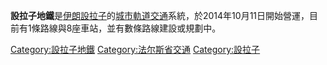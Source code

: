 {{unreferenced|time=2016-09-04T03:03:22+00:00}}
{{Infobox public transit
| box_width                   = auto
| name                        = 設拉子地鐵<br>Shiraz Metro<br>''SURO''
| image                       = Shiraz Metro Logo.png
| imagesize                   = 75px
| image2                      = Shiraz metro 06.jpg
| alt2                        = 
| imagesize2                  = 250px
| image3                      = Shiraz metro 04.jpg
| alt3                        =
| imagesize3                  = 250px
| caption                     =
| owner                       = [[設拉子|設拉子市]] 
| locale                      = [[伊朗|伊朗]][[法爾斯省|法爾斯省]][[設拉子|設拉子]]
| transit_type                = [[城市軌道交通|城市軌道交通]]
| lines                       = 1（營運中）<br/>''1（建設中）''
| stations                    = 8（營運中）<br/>''23（建設中）''
| ridership                   =
| chief_executive             =
| headquarters                =
| website                     =
| callcentre                  =
| began_operation             = 2014年10月11日
| operator                    = 設拉子市區鐵路組織
| marks                       =
| host                        =
| vehicles                    = 27列
| train_length                = 5節
| headway                     = 
|annual_ridership = 500,000人次（2015年）
| system_length               = {{convert|10.5|km|mi|abbr=on}}（營運中）<br/>''{{convert|37.4|km|mi|abbr=on}}（未來總和）''
| notrack                     =
| track_gauge                 = {{Track gauge|sg}}
| ogauge                      =
| minimum_radius_of_curvature = <!-- {{convert|0|ft|0|in|mm|0}} -->
| el                          = 1.5 k[[伏特|V]] [[直流電|DC]] [[高架電纜|高架電纜]]
| average_speed               = <!-- {{convert|0|km/h|mph|abbr=on}} -->
| top_speed                   = <!-- {{convert|0|km/h|mph|abbr=on}} -->
| osm_id                      =
| map                         = [[File:Shiraz_Metro_map-geo.png|250px]]
| map_name                    =
| map_state                   = <!-- show or collapsed -->
}}

'''設拉子地鐵'''是[[伊朗|伊朗]][[設拉子|設拉子]]的[[城市軌道交通|城市軌道交通]]系統，於2014年10月11日開始營運，目前有1條路線與8座車站，並有數條路線建設或規劃中。
{{Iran-stub}}
[[Category:設拉子地鐵|Category:設拉子地鐵]]
[[Category:法尔斯省交通|Category:法尔斯省交通]]
[[Category:設拉子|Category:設拉子]]